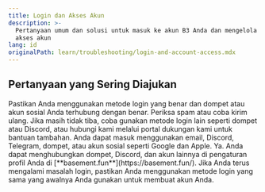 ```yaml
---
title: Login dan Akses Akun
description: >-
  Pertanyaan umum dan solusi untuk masuk ke akun B3 Anda dan mengelola masalah
  akses akun
lang: id
originalPath: learn/troubleshooting/login-and-account-access.mdx
---
```

## Pertanyaan yang Sering Diajukan

<AccordionGroup>
<Accordion title="Mengapa saya tidak bisa masuk ke akun saya?">
Pastikan Anda menggunakan metode login yang benar dan dompet atau akun sosial Anda terhubung dengan benar.
</Accordion>

<Accordion title="Saya tidak menerima email verifikasi. Apa yang harus saya lakukan?">
Periksa spam atau coba kirim ulang. Jika masih tidak tiba, coba gunakan metode login lain seperti dompet atau Discord, atau hubungi kami melalui portal dukungan kami untuk bantuan tambahan.
</Accordion>

<Accordion title="Metode login apa saja yang didukung?">
Anda dapat masuk menggunakan email, Discord, Telegram, dompet, atau akun sosial seperti Google dan Apple.
</Accordion>

<Accordion title="Bisakah saya menghubungkan beberapa akun ke satu profil?">
Ya. Anda dapat menghubungkan dompet, Discord, dan akun lainnya di pengaturan profil Anda di [**basement.fun**](https://basement.fun/).
</Accordion>
</AccordionGroup>

<Info>
Jika Anda terus mengalami masalah login, pastikan Anda menggunakan metode login yang sama yang awalnya Anda gunakan untuk membuat akun Anda.
</Info>
